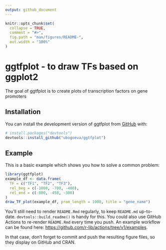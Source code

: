 ```yaml
---
output: github_document
---
```


<!-- README.md is generated from README.Rmd. Please edit that file -->

```r
knitr::opts_chunk$set(
  collapse = TRUE,
  comment = "#>",
  fig.path = "man/figures/README-",
  out.width = "100%"
)
```

# ggtfplot - to draw TFs based on ggplot2

<!-- badges: start -->
<!-- badges: end -->

The goal of ggtfplot is to create plots of transcription factors on gene promoters

## Installation

You can install the development version of ggtfplot from [GitHub](https://github.com/) with:

``` r
# install.packages("devtools")
devtools::install_github("ubogoeva/ggtfplot")
```

## Example

This is a basic example which shows you how to solve a common problem:

```r
library(ggtfplot)
example_df <- data.frame(
  TF = c("TF1", "TF2", "TF3"),
  rel_beg = c(-1000, -700, -400),
  rel_end = c(-800, -450, -300)
)
draw_TF_plot(example_df, prom_length = 1000, title = "gene_name")
```


You'll still need to render `README.Rmd` regularly, to keep `README.md` up-to-date. `devtools::build_readme()` is handy for this. You could also use GitHub Actions to re-render `README.Rmd` every time you push. An example workflow can be found here: <https://github.com/r-lib/actions/tree/v1/examples>.


In that case, don't forget to commit and push the resulting figure files, so they display on GitHub and CRAN.
